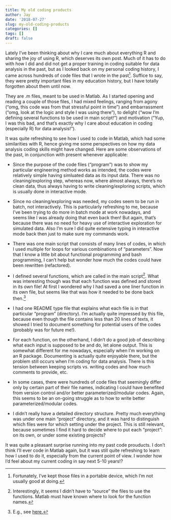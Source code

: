 ```yaml
---
title: My old coding products
author: Jay
date: '2018-07-27'
slug: my-old-coding-products
categories: []
tags: []
draft: false
---
```


Lately I've been thinking about why I care much about everything R and sharing the joy of using R, which deserves its own post. Much of it has to do with how I did and did not get a proper training in coding suitable for data analysis in the past, but as I looked back on my personal coding history, I came across hundreds of code files that I wrote in the past^[Fortunately, I've kept those files in a portable device, which I'm not usually good at doing.]. Suffice to say, they were pretty important files in my education history, but I have totally forgotten about them until now. 

They are .m files, meant to be used in Matlab. As I started opening and reading a couple of those files, I had mixed feelings, ranging from agony ("omg, this code was from that stressful point in time") and embarrassment ("omg, look at the logic and style I was using there"), to delight ("wow I'm defining several functions to be used in main script!") and motivation ("Yup, I was this bad, and that's exactly why I care about education in coding (especially R) for data analysis!").  

It was quite refreshing to see how I used to code in Matlab, which had some similarities with R, hence giving me some perspectives on how my data analysis coding skills might have changed. Here are some observations of the past, in conjunction with present whenever applicable: 

* Since the purpose of the code files ("program") was to show my particular engineering method works as intended, the codes were relatively simple having simluated data as its input data. There was no cleaning/exploring step, whereas now, where almost always, there's no clean data, thus always having to write cleaning/exploring scripts, which is usually done in interactive mode.

* Since no cleaning/exploring was needed, my codes seem to be run in batch, not interactively. This is particularly refreshing to me, because I've been trying to do more in batch mode at work nowadays, and seems like I was already doing that even back then! But again, that's because there was no need for heavy use of interactive exploration for simulated data. Also I'm sure I did quite extensive typing in interactive mode back then just to make sure my commands work.

* There was one main script that consists of many lines of codes, in which I used multiple for loops for various combinations of "parameters". Now that I know a little bit about functional programming and bash programming, I can't help but wonder how much the codes could have been rewritten (refactored). 

* I defined several functions, which are called in the main script^[Interestingly, it seems I didn't have to "source" the files to use the functions. Matlab must have known where to look for the function names.]. What was interesting though was that each function was defined and stored in its own file! At first I wondered why I had saved a one liner function in its own file, but seems like that was how it needed to be done back then.^[E.g., see [here.](http://www.mathworks.com/help/matlab/matlab_prog/create-functions-in-files.html)] 

* I had one README type file that explains what each file is in that particular "program" (directory). I'm actually quite impressed by this file, because even though the file contains less than 20 lines of texts, it showed I tried to document something for potential users of the codes (probably was for future me!). 

* For each function, on the otherhand, I didn't do a good job of describing what each input is supposed to be and do, let alone output. This is somewhat different for me nowadays, especially when I'm working on an R package. Documenting is actually quite enjoyable there, but the problem still occurs when I'm coding for data analysis. There is this tension between keeping scripts vs. writing codes and how much comments to provide, etc.  

* In some cases, there were hundreds of code files that seemingly differ only by certain part of their file names, indicating I could have benefited from version control and/or better parameterized/modular codes. Again, this seems to be an on-going struggle as to how to write better parameterized/modular codes. 

* I didn't really have a detailed directory structure. Pretty much everything was under one main "project" directory, and it was hard to distinguish which files were for which setting under the project. This is still relevant, because sometimes I find it hard to decide where to put each "project": on its own, or under some existing projects? 

It was quite a pleasant surprise running into my past code prouducts. I don't think I'll ever code in Matlab again, but it was still quite refreshing to learn how I used to do it, especially from the current point of view. I wonder how I'd feel about my current coding in say next 5-10 years!?


